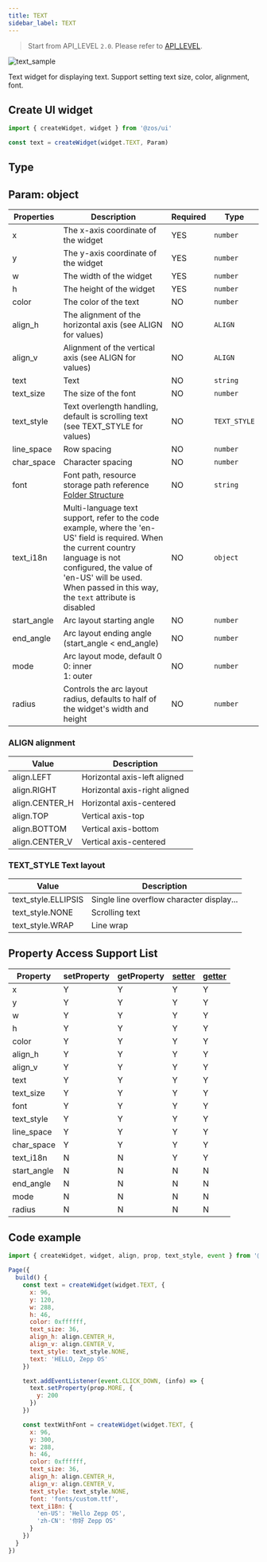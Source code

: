 ```yaml
---
title: TEXT
sidebar_label: TEXT
---
```


> Start from API_LEVEL `2.0`. Please refer to [API_LEVEL](../../../../../guides/framework/device/compatibility.md).

![text_sample](/img/api/text_sample.jpg)

Text widget for displaying text. Support setting text size, color, alignment, font.

## Create UI widget

```js
import { createWidget, widget } from '@zos/ui'

const text = createWidget(widget.TEXT, Param)
```

## Type

## Param: object

| Properties  | Description                                                                                                                                                                                                                                    | Required | Type         |
| ----------- | ---------------------------------------------------------------------------------------------------------------------------------------------------------------------------------------------------------------------------------------------- | -------- | ------------ |
| x           | The x-axis coordinate of the widget                                                                                                                                                                                                              | YES      | `number`     |
| y           | The y-axis coordinate of the widget                                                                                                                                                                                                              | YES      | `number`     |
| w           | The width of the widget                                                                                                                                                                                                                          | YES      | `number`     |
| h           | The height of the widget                                                                                                                                                                                                                         | YES      | `number`     |
| color       | The color of the text                                                                                                                                                                                                                            | NO       | `number`     |
| align_h     | The alignment of the horizontal axis (see ALIGN for values)                                                                                                                                                                                      | NO       | `ALIGN`      |
| align_v     | Alignment of the vertical axis (see ALIGN for values)                                                                                                                                                                                            | NO       | `ALIGN`      |
| text        | Text                                                                                                                                                                                                                                             | NO       | `string`     |
| text_size   | The size of the font                                                                                                                                                                                                                             | NO       | `number`     |
| text_style  | Text overlength handling, default is scrolling text (see TEXT_STYLE for values)                                                                                                                                                                   | NO       | `TEXT_STYLE` |
| line_space  | Row spacing                                                                                                                                                                                                                                      | NO       | `number`     |
| char_space  | Character spacing                                                                                                                                                                                                                                | NO       | `number`     |
| font        | Font path, resource storage path reference [Folder Structure](../../../../../guides/architecture/folder-structure.mdx)                                                                                                                              | NO       | `string`     |
| text_i18n   | Multi-language text support, refer to the code example, where the 'en-US' field is required. When the current country language is not configured, the value of 'en-US' will be used. When passed in this way, the `text` attribute is disabled     | NO       | `object`     |
| start_angle | Arc layout starting angle                                                                                                                                                                                                                        | NO       | `number`     |
| end_angle   | Arc layout ending angle (start_angle < end_angle)                                                                                                                                                                                                 | NO       | `number`     |
| mode        | Arc layout mode, default 0<br/>0: inner<br/>1: outer                                                                                                                                                                                             | NO       | `number`     |
| radius      | Controls the arc layout radius, defaults to half of the widget's width and height                                                                                                                                                                 | NO       | `number`     |

### ALIGN alignment

| Value          | Description                   |
| -------------- | ----------------------------- |
| align.LEFT     | Horizontal axis-left aligned  |
| align.RIGHT    | Horizontal axis-right aligned |
| align.CENTER_H | Horizontal axis-centered      |
| align.TOP      | Vertical axis-top            |
| align.BOTTOM   | Vertical axis-bottom         |
| align.CENTER_V | Vertical axis-centered       |

### TEXT_STYLE Text layout

| Value               | Description                               |
| ------------------- | ----------------------------------------- |
| text_style.ELLIPSIS | Single line overflow character display... |
| text_style.NONE     | Scrolling text                           |
| text_style.WRAP     | Line wrap                                |

## Property Access Support List

| Property    | setProperty | getProperty | [setter](../gettersetter.mdx) | [getter](../gettersetter.mdx) |
| ----------- | ----------- | ----------- | ----------------------------- | ----------------------------- |
| x           | Y           | Y           | Y                             | Y                             |
| y           | Y           | Y           | Y                             | Y                             |
| w           | Y           | Y           | Y                             | Y                             |
| h           | Y           | Y           | Y                             | Y                             |
| color       | Y           | Y           | Y                             | Y                             |
| align_h     | Y           | Y           | Y                             | Y                             |
| align_v     | Y           | Y           | Y                             | Y                             |
| text        | Y           | Y           | Y                             | Y                             |
| text_size   | Y           | Y           | Y                             | Y                             |
| font        | Y           | Y           | Y                             | Y                             |
| text_style  | Y           | Y           | Y                             | Y                             |
| line_space  | Y           | Y           | Y                             | Y                             |
| char_space  | Y           | Y           | Y                             | Y                             |
| text_i18n   | N           | N           | Y                             | Y                             |
| start_angle | N           | N           | N                             | N                             |
| end_angle   | N           | N           | N                             | N                             |
| mode        | N           | N           | N                             | N                             |
| radius      | N           | N           | N                             | N                             |

## Code example

```js
import { createWidget, widget, align, prop, text_style, event } from '@zos/ui'

Page({
  build() {
    const text = createWidget(widget.TEXT, {
      x: 96,
      y: 120,
      w: 288,
      h: 46,
      color: 0xffffff,
      text_size: 36,
      align_h: align.CENTER_H,
      align_v: align.CENTER_V,
      text_style: text_style.NONE,
      text: 'HELLO, Zepp OS'
    })

    text.addEventListener(event.CLICK_DOWN, (info) => {
      text.setProperty(prop.MORE, {
        y: 200
      })
    })

    const textWithFont = createWidget(widget.TEXT, {
      x: 96,
      y: 300,
      w: 288,
      h: 46,
      color: 0xffffff,
      text_size: 36,
      align_h: align.CENTER_H,
      align_v: align.CENTER_V,
      text_style: text_style.NONE,
      font: 'fonts/custom.ttf',
      text_i18n: {
        'en-US': 'Hello Zepp OS',
        'zh-CN': '你好 Zepp OS'
      }
    })
  }
})
```
